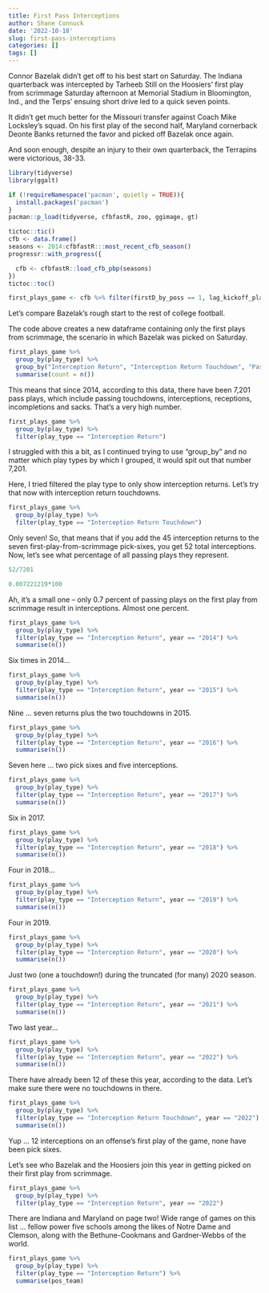 ```yaml
---
title: First Pass Interceptions
author: Shane Connuck
date: '2022-10-18'
slug: first-pass-interceptions
categories: []
tags: []
---
```

Connor Bazelak didn't get off to his best start on Saturday. The Indiana quarterback was intercepted by Tarheeb Still on the Hoosiers' first play from scrimmage Saturday afternoon at Memorial Stadium in Bloomington, Ind., and the Terps' ensuing short drive led to a quick seven points.

It didn't get much better for the Missouri transfer against Coach Mike Locksley's squad. On his first play of the second half, Maryland cornerback Deonte Banks returned the favor and picked off Bazelak once again.

And soon enough, despite an injury to their own quarterback, the Terrapins were victorious, 38-33.
```r
library(tidyverse)
library(ggalt)
```
```r
if (!requireNamespace('pacman', quietly = TRUE)){
  install.packages('pacman')
}
pacman::p_load(tidyverse, cfbfastR, zoo, ggimage, gt)
```
```r
tictoc::tic()
cfb <- data.frame()
seasons <- 2014:cfbfastR:::most_recent_cfb_season()
progressr::with_progress({

  cfb <- cfbfastR::load_cfb_pbp(seasons)
})
tictoc::toc()

```
```r
first_plays_game <- cfb %>% filter(firstD_by_poss == 1, lag_kickoff_play == 1, drive_number == 1)
```
Let's compare Bazelak's rough start to the rest of college football.

The code above creates a new dataframe containing only the first plays from scrimmage, the scenario in which Bazelak was picked on Saturday.
```r
first_plays_game %>% 
  group_by(play_type) %>% 
  group_by("Interception Return", "Interception Return Touchdown", "Pass Incompletion", "Pass Reception", "Passing Touchdown", "Sack") %>% 
  summarise(count = n())
```
This means that since 2014, according to this data, there have been 7,201 pass plays, which include passing touchdowns, interceptions, receptions, incompletions and sacks. That's a very high number.

```r
first_plays_game %>% 
  group_by(play_type) %>% 
  filter(play_type == "Interception Return")
```
I struggled with this a bit, as I continued trying to use "group_by" and no matter which play types by which I grouped, it would spit out that number 7,201.

Here, I tried filtered the play type to only show interception returns. Let's try that now with interception return touchdowns.
```r
first_plays_game %>% 
  group_by(play_type) %>% 
  filter(play_type == "Interception Return Touchdown")
```
Only seven! So, that means that if you add the 45 interception returns to the seven first-play-from-scrimmage pick-sixes, you get 52 total interceptions. Now, let's see what percentage of all passing plays they represent.
```r
52/7201
```
```r
0.007221219*100
```
Ah, it's a small one -- only 0.7 percent of passing plays on the first play from scrimmage result in interceptions. Almost one percent.
```r
first_plays_game %>% 
  group_by(play_type) %>% 
  filter(play_type == "Interception Return", year == "2014") %>% 
  summarise(n())
```
Six times in 2014...
```r
first_plays_game %>% 
  group_by(play_type) %>% 
  filter(play_type == "Interception Return", year == "2015") %>% 
  summarise(n())
```
Nine ... seven returns plus the two touchdowns in 2015.
```r
first_plays_game %>% 
  group_by(play_type) %>% 
  filter(play_type == "Interception Return", year == "2016") %>% 
  summarise(n())
```
Seven here ... two pick sixes and five interceptions.
```r
first_plays_game %>% 
  group_by(play_type) %>% 
  filter(play_type == "Interception Return", year == "2017") %>% 
  summarise(n())
```
Six in 2017.
```r
first_plays_game %>% 
  group_by(play_type) %>% 
  filter(play_type == "Interception Return", year == "2018") %>% 
  summarise(n())
```
Four in 2018...
```r
first_plays_game %>% 
  group_by(play_type) %>% 
  filter(play_type == "Interception Return", year == "2019") %>% 
  summarise(n())
```
Four in 2019.
```r
first_plays_game %>% 
  group_by(play_type) %>% 
  filter(play_type == "Interception Return", year == "2020") %>% 
  summarise(n())
```
Just two (one a touchdown!) during the truncated (for many) 2020 season.
```r
first_plays_game %>% 
  group_by(play_type) %>% 
  filter(play_type == "Interception Return", year == "2021") %>% 
  summarise(n())
```
Two last year...
```r
first_plays_game %>% 
  group_by(play_type) %>% 
  filter(play_type == "Interception Return", year == "2022") %>% 
  summarise(n())
```
There have already been 12 of these this year, according to the data. Let's make sure there were no touchdowns in there.
```r
first_plays_game %>% 
  group_by(play_type) %>% 
  filter(play_type == "Interception Return Touchdown", year == "2022") %>% 
  summarise(n())
```
Yup ... 12 interceptions on an offense's first play of the game, none have been pick sixes.

Let's see who Bazelak and the Hoosiers join this year in getting picked on their first play from scrimmage.
```r
first_plays_game %>% 
  group_by(play_type) %>% 
  filter(play_type == "Interception Return", year == "2022")
```
There are Indiana and Maryland on page two! Wide range of games on this list ... fellow power five schools among the likes of Notre Dame and Clemson, along with the Bethune-Cookmans and Gardner-Webbs of the world.
```r
first_plays_game %>% 
  group_by(play_type) %>% 
  filter(play_type == "Interception Return") %>% 
  summarise(pos_team)
```

